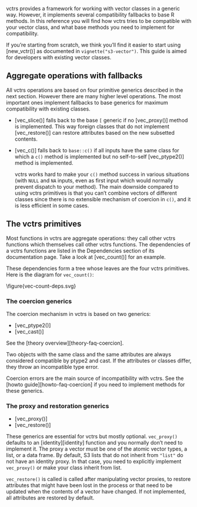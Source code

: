 
vctrs provides a framework for working with vector classes in a generic way. However, it implements several compatibility fallbacks to base R methods. In this reference you will find how vctrs tries to be compatible with your vector class, and what base methods you need to implement for compatibility.

If you're starting from scratch, we think you'll find it easier to start using [new_vctr()] as documented in `vignette("s3-vector")`. This guide is aimed for developers with existing vector classes.


## Aggregate operations with fallbacks

All vctrs operations are based on four primitive generics described in the next section. However there are many higher level operations. The most important ones implement fallbacks to base generics for maximum compatibility with existing classes.

- [vec_slice()] falls back to the base `[` generic if no [vec_proxy()] method is implemented. This way foreign classes  that do not implement [vec_restore()] can restore attributes based on the new subsetted contents.

- [vec_c()] falls back to `base::c()` if all inputs have the same class for which a `c()` method is implemented but no self-to-self [vec_ptype2()] method is implemented.

  vctrs works hard to make your `c()` method success in various situations (with `NULL` and `NA` inputs, even as first input which would normally prevent dispatch to your method). The main downside compared to using vctrs primitives is that you can't combine vectors of different classes since there is no extensible mechanism of coercion in `c()`, and it is less efficient in some cases.


## The vctrs primitives

Most functions in vctrs are aggregate operations: they call other vctrs functions which themselves call other vctrs functions. The dependencies of a vctrs functions are listed in the Dependencies section of its documentation page. Take a look at [vec_count()] for an example.

These dependencies form a tree whose leaves are the four vctrs primitives. Here is the diagram for `vec_count()`:

\\figure{vec-count-deps.svg}


### The coercion generics

The coercion mechanism in vctrs is based on two generics:

- [vec_ptype2()]
- [vec_cast()]

See the [theory overview][theory-faq-coercion].

Two objects with the same class and the same attributes are always considered compatible by ptype2 and cast. If the attributes or classes differ, they throw an incompatible type error.

Coercion errors are the main source of incompatibility with vctrs. See the [howto guide][howto-faq-coercion] if you need to implement methods for these generics.


### The proxy and restoration generics

- [vec_proxy()]
- [vec_restore()]

These generics are essential for vctrs but mostly optional. `vec_proxy()` defaults to an [identity][identity] function and you normally don't need to implement it. The proxy a vector must be one of the atomic vector types, a list, or a data frame. By default, S3 lists that do not inherit from `"list"` do not have an identity proxy. In that case, you need to explicitly implement `vec_proxy()` or make your class inherit from list.

`vec_restore()` is called is called after manipulating vector proxies, to restore attributes that might have been lost in the process or that need to be updated when the contents of a vector have changed. If not implemented, all attributes are restored by default.

